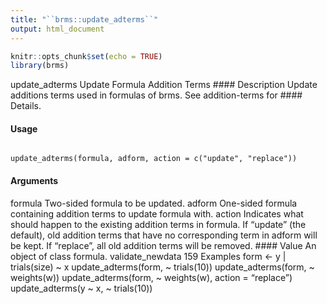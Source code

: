 ```yaml
---
title: "``brms::update_adterms``"
output: html_document
---
```


```r
knitr::opts_chunk$set(echo = TRUE)
library(brms)
```

update_adterms Update Formula Addition Terms
#### Description 
Update additions terms used in formulas of brms. See addition-terms for #### Details.

#### Usage
<pre><code>
update_adterms(formula, adform, action = c("update", "replace"))
</code></pre>
#### Arguments

formula Two-sided formula to be updated.
adform One-sided formula containing addition terms to update formula with.
action Indicates what should happen to the existing addition terms in formula. If
"update" (the default), old addition terms that have no corresponding term in
adform will be kept. If "replace", all old addition terms will be removed.
#### Value
An object of class formula.
validate_newdata 159
Examples
form <- y | trials(size) ~ x
update_adterms(form, ~ trials(10))
update_adterms(form, ~ weights(w))
update_adterms(form, ~ weights(w), action = "replace")
update_adterms(y ~ x, ~ trials(10))
